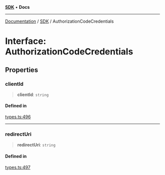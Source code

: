 [**SDK**](../index.mdx) • **Docs**

***

[Documentation](../../index.mdx) / [SDK](../README.mdx) / AuthorizationCodeCredentials

# Interface: AuthorizationCodeCredentials

## Properties

### clientId

> **clientId**: `string`

#### Defined in

[types.ts:496](https://github.com/monerium/js-monorepo/blob/1f07b3662d18c631941e215c70068d205e95c304/packages/sdk/src/types.ts#L496)

***

### redirectUri

> **redirectUri**: `string`

#### Defined in

[types.ts:497](https://github.com/monerium/js-monorepo/blob/1f07b3662d18c631941e215c70068d205e95c304/packages/sdk/src/types.ts#L497)
